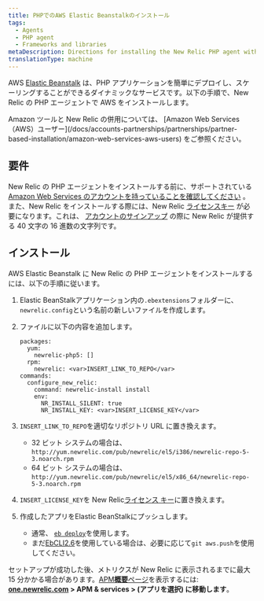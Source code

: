 ```yaml
---
title: PHPでのAWS Elastic Beanstalkのインストール
tags:
  - Agents
  - PHP agent
  - Frameworks and libraries
metaDescription: Directions for installing the New Relic PHP agent with Elastic Beanstalk.
translationType: machine
---
```


AWS [Elastic Beanstalk](https://aws.amazon.com/elasticbeanstalk) は、PHP アプリケーションを簡単にデプロイし、スケーリングすることができるダイナミックなサービスです。以下の手順で、New Relic の PHP エージェントで AWS をインストールします。

<Callout variant="tip">
  Amazon ツールと New Relic の併用については、 [Amazon Web Services（AWS）ユーザー](/docs/accounts-partnerships/partnerships/partner-based-installation/amazon-web-services-aws-users) をご参照ください。
</Callout>

## 要件

New Relic の PHP エージェントをインストールする前に、サポートされている [Amazon Web Services のアカウントを持っていることを確認してください](http://aws.amazon.com/elasticbeanstalk/ "リンクが新しいウィンドウで開きます") 。また、New Relic をインストールする際には、New Relic [ライセンスキー](/docs/apis/intro-apis/new-relic-api-keys/#ingest-license-key) が必要になります。これは、 [アカウントのサインアップ](http://newrelic.com/signup "リンクが新しいウィンドウで開きます") の際に New Relic が提供する 40 文字の 16 進数の文字列です。

## インストール

AWS Elastic Beanstalk に New Relic の PHP エージェントをインストールするには、以下の手順に従います。

1. Elastic BeanStalkアプリケーション内の`.ebextensions`フォルダーに、 `newrelic.config`という名前の新しいファイルを作成します。

2. ファイルに以下の内容を追加します。

   ```
   packages:
     yum:
       newrelic-php5: []
     rpm:
       newrelic: <var>INSERT_LINK_TO_REPO</var>
   commands:
     configure_new_relic:
       command: newrelic-install install
       env:
         NR_INSTALL_SILENT: true
         NR_INSTALL_KEY: <var>INSERT_LICENSE_KEY</var>
   ```

3. `INSERT_LINK_TO_REPO`を適切なリポジトリ URL に置き換えます。

   * 32 ビット システムの場合は、 `http://yum.newrelic.com/pub/newrelic/el5/i386/newrelic-repo-5-3.noarch.rpm`
   * 64 ビット システムの場合は、 `http://yum.newrelic.com/pub/newrelic/el5/x86_64/newrelic-repo-5-3.noarch.rpm`

4. `INSERT_LICENSE_KEY`を New Relic[ライセンス キー](/docs/apis/intro-apis/new-relic-api-keys/#ingest-license-key)に置き換えます。

5. 作成したアプリをElastic BeanStalkにプッシュします。

   * 通常、 [`eb deploy`](http://docs.aws.amazon.com/elasticbeanstalk/latest/dg/eb3-deploy.html)を使用します。
   * まだ[EbCLI2.6](http://docs.aws.amazon.com/elasticbeanstalk/latest/dg/eb-cli.html)を使用している場合は、必要に応じて`git aws.push`を使用してください。

セットアップが成功した後、メトリクスが New Relic に表示されるまでに最大 15 分かかる場合があります。[APM**概要**ページ](/docs/apm/applications-menu/monitoring/applications-overview-dashboard)を表示するには: **[one.newrelic.com](https://one.newrelic.com/all-capabilities) > APM & services > (アプリを選択) に移動します**。